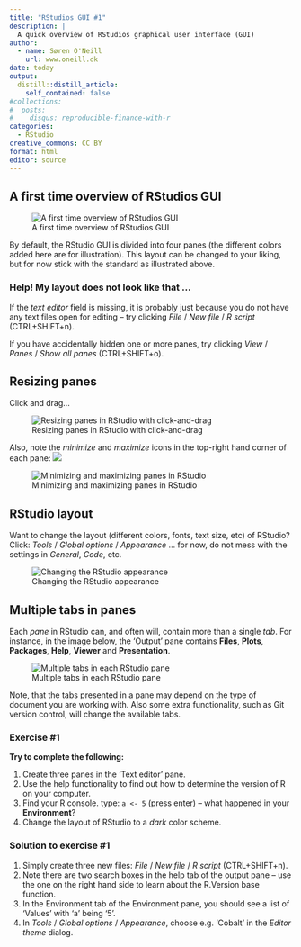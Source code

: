```yaml
---
title: "RStudios GUI #1"
description: |
  A quick overview of RStudios graphical user interface (GUI)
author:
  - name: Søren O'Neill
    url: www.oneill.dk
date: today
output:
  distill::distill_article:
    self_contained: false
#collections:
#  posts:
#    disqus: reproducible-finance-with-r
categories:
  - RStudio
creative_commons: CC BY
format: html
editor: source
---
```


## A first time overview of RStudios GUI

![A first time overview of RStudios GUI](gfx/rstudio_panels.png)

By default, the RStudio GUI is divided into four panes (the different colors added here are for illustration). This layout can be changed to your liking, but for now stick with the standard as illustrated above.

::: {.callout-caution collapse="true"}

### Help! My layout does not look like that ... 

If the _text editor_ field is missing, it is probably just because you do not have any text files open for editing -- try clicking _File_ / _New file_ / _R script_ (CTRL+SHIFT+n).

If you have accidentally hidden one or more panes, try clicking _View_ / _Panes_ / _Show all panes_ (CTRL+SHIFT+o).

:::

## Resizing panes

Click and drag...

![Resizing panes in RStudio with click-and-drag](gfx/rstudio_pane_resizing.gif)

Also, note the _minimize_ and _maximize_ icons in the top-right hand corner of each pane: 
![](gfx/pane_min_max.png)

![Minimizing and maximizing panes in RStudio](gfx/rstudio_pane_min_max.gif)


## RStudio layout

Want to change the layout (different colors, fonts, text size, etc) of RStudio? Click: _Tools_ / _Global options_ / _Appearance_ ... for now, do not mess with the settings in _General_, _Code_, etc.

![Changing the RStudio appearance](gfx/rstudio_appearance.gif)

## Multiple tabs in panes

Each _pane_ in RStudio can, and often will, contain more than a single _tab_. For instance, in the image below, the 'Output' pane contains **Files**, **Plots**, **Packages**, **Help**, **Viewer** and **Presentation**.

![Multiple tabs in each RStudio pane](gfx/rstudio_tabs.gif)

Note, that the tabs presented in a pane may depend on the type of document you are working with. Also some extra functionality, such as Git version control, will change the available tabs. 

:::{.callout-note collapse=true}

### Exercise #1

**Try to complete the following:**

1. Create three panes in the 'Text editor' pane.
2. Use the help functionality to find out how to determine the version of R on your computer.
3. Find your R console. type: `a <- 5` (press enter) -- what happened in your **Environment**?
4. Change the layout of RStudio to a _dark_ color scheme.

:::

:::{.callout-note collapse=true}

### Solution to exercise #1

1. Simply create three new files: _File_ / _New file_ / _R script_ (CTRL+SHIFT+n).
2. Note there are two search boxes in the help tab of the output pane -- use the one on the right hand side to learn about the R.Version base function.
3. In the Environment tab of the Environment pane, you should see a list of 'Values' with 'a' being '5'.
4. In _Tools_ / _Global options_ / _Appearance_, choose e.g. 'Cobalt' in the _Editor theme_ dialog.

:::

<script src="https://giscus.app/client.js"
        data-repo="sorenoneill/r4phd"
        data-repo-id="R_kgDOJ9etDQ"
        data-category="Announcements"
        data-category-id="DIC_kwDOJ9etDc4CYApF"
        data-mapping="pathname"
        data-strict="0"
        data-reactions-enabled="0"
        data-emit-metadata="0"
        data-input-position="bottom"
        data-theme="cobalt"
        data-lang="en"
        crossorigin="anonymous"
        async>
</script>


